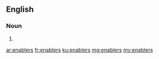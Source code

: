 ==English==

===Noun===
{{head|en}}

# {{plural of|enabler}}

[[ar:enablers]]
[[fr:enablers]]
[[ku:enablers]]
[[mg:enablers]]
[[my:enablers]]